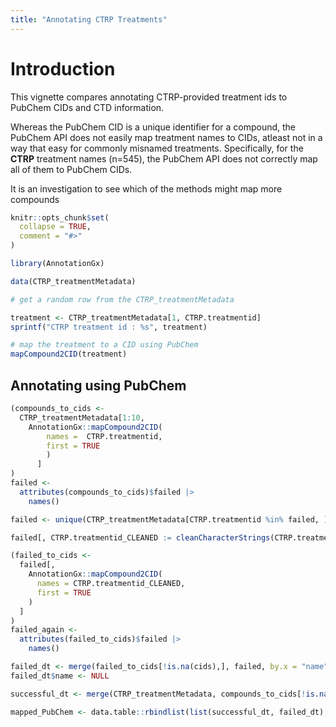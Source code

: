 ```yaml
---
title: "Annotating CTRP Treatments"
---
```


# Introduction

This vignette compares annotating CTRP-provided treatment ids to PubChem CIDs and CTD information.

Whereas the PubChem CID is a unique identifier for a compound, the PubChem API does not easily map
treatment names to CIDs, atleast not in a way that easy for commonly misnamed treatments.
Specifically, for the **CTRP** treatment names (n=545), the PubChem API does not correctly map
all of them to PubChem CIDs.
<!-- 
NOTE: As of March 27, 2025, the CTD2 database is not available. The API is not available.
The [CTD2](https://ctd2-dashboard.nci.nih.gov/dashboard) database is the central database where **CTRP**
data is hosted. They happen to expose [an API](https://ctd2-dashboard.nci.nih.gov/dashboard/#api-documentation)
for their database.

Developer Note: The API calls they describe on their API documentation is useful, but they have an endpoint:
`GET /compound/{compoundId}` that is not documented. This endpoint is useful for mapping compound names in the way
their data (i.e CTRP) names them to PubChem CIDs.

The functionality for this is implemented in the `mapCompound2CTD` function. -->

It is an investigation to see which of the methods might map more compounds

```r
knitr::opts_chunk$set(
  collapse = TRUE,
  comment = "#>"
)
```

```r
library(AnnotationGx)

data(CTRP_treatmentMetadata)
```

``` r

# get a random row from the CTRP_treatmentMetadata

treatment <- CTRP_treatmentMetadata[1, CTRP.treatmentid]
sprintf("CTRP treatment id : %s", treatment)

# map the treatment to a CID using PubChem
mapCompound2CID(treatment)

```

## Annotating using PubChem

``` r
(compounds_to_cids <- 
  CTRP_treatmentMetadata[1:10, 
    AnnotationGx::mapCompound2CID(
        names =  CTRP.treatmentid,
        first = TRUE
        )
      ]
)
failed <- 
  attributes(compounds_to_cids)$failed |> 
    names()
```

``` r
failed <- unique(CTRP_treatmentMetadata[CTRP.treatmentid %in% failed, ])

failed[, CTRP.treatmentid_CLEANED := cleanCharacterStrings(CTRP.treatmentid)]

(failed_to_cids <-
  failed[, 
    AnnotationGx::mapCompound2CID(
      names = CTRP.treatmentid_CLEANED,
      first = TRUE
    )
  ]
)
failed_again <-
  attributes(failed_to_cids)$failed |> 
    names()

```

``` r
failed_dt <- merge(failed_to_cids[!is.na(cids),], failed, by.x = "name", by.y = "CTRP.treatmentid_CLEANED", all.x = F)
failed_dt$name <- NULL

successful_dt <- merge(CTRP_treatmentMetadata, compounds_to_cids[!is.na(cids),],by.x = "CTRP.treatmentid", by.y = "name",  all.x = F)

mapped_PubChem <- data.table::rbindlist(list(successful_dt, failed_dt), use.names = T, fill = T)

```

